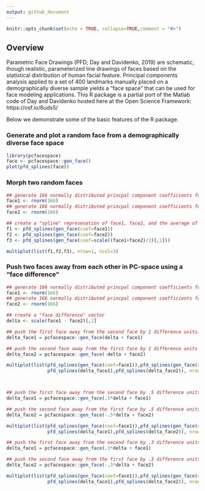 ```yaml
---
output: github_document
---
```



```r
knitr::opts_chunk$set(echo = TRUE, collapse=TRUE,comment = "#>")
```

## Overview

Parametric Face Drawings (PFD; Day and Davidenko, 2019) are schematic, though realistic, parameterized line drawings of faces based on the statistical distribution of human facial feature. Principal components analysis applied to a set of 400 landmarks manually placed on a demographically diverse sample yields a "face space" that can be used for face modeling applications. This R package is a partial port of the Matlab code of Day and Davidenko hosted here at the Open Science Framework: https://osf.io/6uds5/

Below we demonstrate some of the basic features of the R package.

### Generate and plot a random face from a demographically diverse face space

```r
library(pcfacespace)
face <- pcfacespace::gen_face()
plot(pfd_splines(face))
```

### Morph two random faces

```r


## generate 166 normally distributed princpal component coefficients for face 1
face1 <- rnorm(166)
## generate 166 normally distributed princpal component coefficients for face 2
face2 <- rnorm(166)

## create a "spline" represenation of face1, face2, and the average of face1 and face2 (the morph).
f1 <- pfd_splines(gen_face(coef=face1))
f2 <- pfd_splines(gen_face(coef=face2))
f3 <- pfd_splines(gen_face(coef=scale((face1+face2)/2)[,1]))

multiplot(list(f1,f2,f3), nrow=1, ncol=3)

```

### Push two faces away from each other in PC-space using a "face difference"

```r


## generate 166 normally distributed princpal component coefficients for face 1
face1 <- rnorm(166)
## generate 166 normally distributed princpal component coefficients for face 2
face2 <- rnorm(166)

## create a "face difference" vector
delta <- scale(face1 - face2)[,1]

## push the first face away from the second face by 1 difference units.
delta_face1 = pcfacespace::gen_face(delta + face1)

## push the second face away from the first face by 1 difference units (notice the sign reversal).
delta_face2 = pcfacespace::gen_face(-delta + face2)

multiplot(list(pfd_splines(gen_face(coef=face1)),pfd_splines(gen_face(coef=face2)),
               pfd_splines(delta_face1),pfd_splines(delta_face2)), nrow=2, ncol=2)




```

```r

## push the first face away from the second face by .5 difference units.
delta_face1 = pcfacespace::gen_face(.5*delta + face1)

## push the second face away from the first face by .5 difference units (notice the sign reversal).
delta_face2 = pcfacespace::gen_face(-.5*delta + face2)

multiplot(list(pfd_splines(gen_face(coef=face1)),pfd_splines(gen_face(coef=face2)),
               pfd_splines(delta_face1),pfd_splines(delta_face2)), nrow=2, ncol=2)

```

```r

## push the first face away from the second face by .3 difference units.
delta_face1 = pcfacespace::gen_face(.3*delta + face1)

## push the second face away from the first face by .3 difference units (notice the sign reversal).
delta_face2 = pcfacespace::gen_face(-.3*delta + face2)

multiplot(list(pfd_splines(gen_face(coef=face1)),pfd_splines(gen_face(coef=face2)),
               pfd_splines(delta_face1),pfd_splines(delta_face2)), nrow=2, ncol=2)

```



